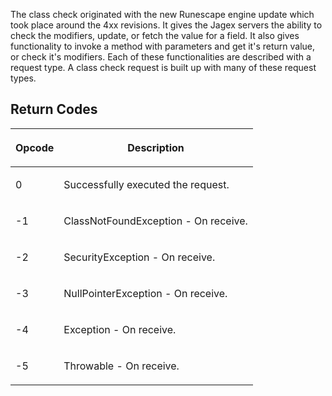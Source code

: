 The class check originated with the new Runescape engine update which took place around the 4xx revisions. It gives the Jagex servers the ability to check the modifiers, update, or fetch the value for a field. It also gives functionality to invoke a method with parameters and get it's return value, or check it's modifiers. Each of these functionalities are described with a request type. A class check request is built up with many of these request types.

== Return Codes ==

{| border=2px
! Opcode
! Description
|-
! 0
! Successfully executed the request.
|-
! -1
! ClassNotFoundException - On receive.
|-
! -2
! SecurityException - On receive.
|-
! -3
! NullPointerException - On receive.
|-
! -4
! Exception - On receive.
|-
! -5
! Throwable - On receive.
|}